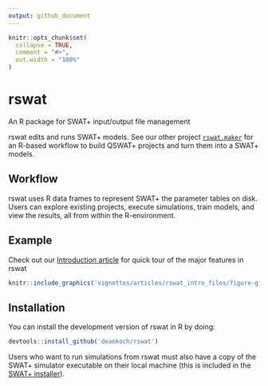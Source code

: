 ```yaml
---
output: github_document
---
```


<!-- README.md is generated from README.Rmd. Please edit that file -->

```r
knitr::opts_chunk$set(
  collapse = TRUE,
  comment = "#>",
  out.width = "100%"
)
```

# rswat

An R package for SWAT+ input/output file management

rswat edits and runs SWAT+ models. See our other project [`rswat.maker`](https://github.com/deankoch/rswat.maker) for an R-based workflow to build QSWAT+ projects and turn them into a SWAT+ models.

<!-- badges: start -->
<!-- badges: end -->

## Workflow

rswat uses R data frames to represent SWAT+ the parameter tables on disk. Users can explore existing projects, execute simulations, train models, and view the results, all from within the R-environment. 

## Example

Check out our [Introduction article](https://github.com/deankoch/rswat/blob/main/vignettes/articles/rswat_intro.md) for quick tour of the major features in rswat

```r
knitr::include_graphics('vignettes/articles/rswat_intro_files/figure-gfm/source-project-1.png')
```


## Installation

You can install the development version of rswat in R by doing:

``` r
devtools::install_github('deankoch/rswat')
```

Users who want to run simulations from rswat must also have a copy of the SWAT+ simulator executable on their local machine (this is included in the [SWAT+ installer](https://swat.tamu.edu/software/plus/)).

